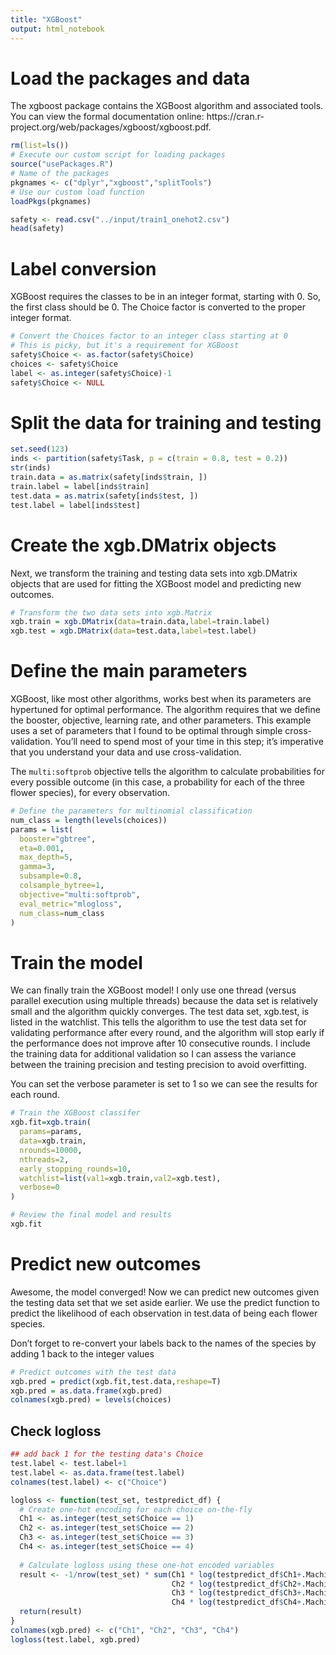```yaml
---
title: "XGBoost"
output: html_notebook
---
```


# Load the packages and data

The xgboost package contains the XGBoost algorithm and associated tools. You can view the formal documentation online: https://cran.r-project.org/web/packages/xgboost/xgboost.pdf.

```r
rm(list=ls())
# Execute our custom script for loading packages
source("usePackages.R")
# Name of the packages 
pkgnames <- c("dplyr","xgboost","splitTools")
# Use our custom load function
loadPkgs(pkgnames)
```

```r
safety <- read.csv("../input/train1_onehot2.csv")
head(safety)
```
# Label conversion

XGBoost requires the classes to be in an integer format, starting with 0. So, the first class should be 0. The Choice factor is converted to the proper integer format.

```r
# Convert the Choices factor to an integer class starting at 0
# This is picky, but it's a requirement for XGBoost
safety$Choice <- as.factor(safety$Choice)
choices <- safety$Choice
label <- as.integer(safety$Choice)-1
safety$Choice <- NULL
```

# Split the data for training and testing 

```r
set.seed(123)
inds <- partition(safety$Task, p = c(train = 0.8, test = 0.2))
str(inds)
train.data = as.matrix(safety[inds$train, ])
train.label = label[inds$train]
test.data = as.matrix(safety[inds$test, ])
test.label = label[inds$test]
```

# Create the xgb.DMatrix objects

Next, we transform the training and testing data sets into xgb.DMatrix objects that are used for fitting the XGBoost model and predicting new outcomes.

```r
# Transform the two data sets into xgb.Matrix
xgb.train = xgb.DMatrix(data=train.data,label=train.label)
xgb.test = xgb.DMatrix(data=test.data,label=test.label)
```

# Define the main parameters

XGBoost, like most other algorithms, works best when its parameters are hypertuned for optimal performance. The algorithm requires that we define the booster, objective, learning rate, and other parameters. This example uses a set of parameters that I found to be optimal through simple cross-validation. You’ll need to spend most of your time in this step; it’s imperative that you understand your data and use cross-validation.

The `multi:softprob` objective tells the algorithm to calculate probabilities for every possible outcome (in this case, a probability for each of the three flower species), for every observation.
```r
# Define the parameters for multinomial classification
num_class = length(levels(choices))
params = list(
  booster="gbtree",
  eta=0.001,
  max_depth=5,
  gamma=3,
  subsample=0.8,
  colsample_bytree=1,
  objective="multi:softprob",
  eval_metric="mlogloss",
  num_class=num_class
)
```

# Train the model

We can finally train the XGBoost model! I only use one thread (versus parallel execution using multiple threads) because the data set is relatively small and the algorithm quickly converges. The test data set, xgb.test, is listed in the watchlist. This tells the algorithm to use the test data set for validating performance after every round, and the algorithm will stop early if the performance does not improve after 10 consecutive rounds. I include the training data for additional validation so I can assess the variance between the training precision and testing precision to avoid overfitting.

You can set the verbose parameter is set to 1 so we can see the results for each round.

```r
# Train the XGBoost classifer
xgb.fit=xgb.train(
  params=params,
  data=xgb.train,
  nrounds=10000,
  nthreads=2,
  early_stopping_rounds=10,
  watchlist=list(val1=xgb.train,val2=xgb.test),
  verbose=0
)

# Review the final model and results
xgb.fit
```

# Predict new outcomes

Awesome, the model converged! Now we can predict new outcomes given the testing data set that we set aside earlier. We use the predict function to predict the likelihood of each observation in test.data of being each flower species.

Don’t forget to re-convert your labels back to the names of the species by adding 1 back to the integer values
```r
# Predict outcomes with the test data
xgb.pred = predict(xgb.fit,test.data,reshape=T)
xgb.pred = as.data.frame(xgb.pred)
colnames(xgb.pred) = levels(choices)
```

## Check logloss
```r
## add back 1 for the testing data's Choice
test.label <- test.label+1
test.label <- as.data.frame(test.label)
colnames(test.label) <- c("Choice")

logloss <- function(test_set, testpredict_df) {
  # Create one-hot encoding for each choice on-the-fly
  Ch1 <- as.integer(test_set$Choice == 1)
  Ch2 <- as.integer(test_set$Choice == 2)
  Ch3 <- as.integer(test_set$Choice == 3)
  Ch4 <- as.integer(test_set$Choice == 4)
  
  # Calculate logloss using these one-hot encoded variables
  result <- -1/nrow(test_set) * sum(Ch1 * log(testpredict_df$Ch1+.Machine$double.eps) +
                                    Ch2 * log(testpredict_df$Ch2+.Machine$double.eps) +
                                    Ch3 * log(testpredict_df$Ch3+.Machine$double.eps) +
                                    Ch4 * log(testpredict_df$Ch4+.Machine$double.eps))
  return(result)
}
colnames(xgb.pred) <- c("Ch1", "Ch2", "Ch3", "Ch4")
logloss(test.label, xgb.pred)

```

